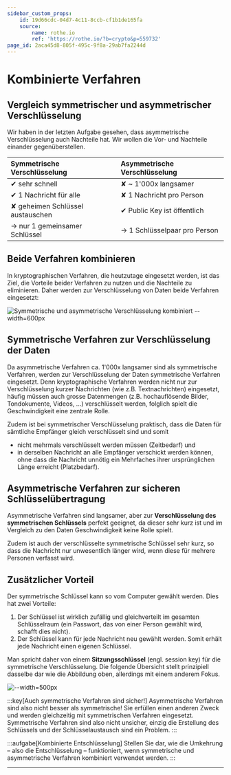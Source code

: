 ```yaml
---
sidebar_custom_props:
    id: 19d66cdc-04d7-4c11-8ccb-cf1b1de165fa
    source:
        name: rothe.io
        ref: 'https://rothe.io/?b=crypto&p=559732'
page_id: 2aca45d8-805f-495c-9f8a-29ab7fa2244d
---
```


# Kombinierte Verfahren

## Vergleich symmetrischer und asymmetrischer Verschlüsselung

Wir haben in der letzten Aufgabe gesehen, dass asymmetrische Verschlüsselung auch Nachteile hat. Wir wollen die Vor- und Nachteile einander gegenüberstellen.

| Symmetrische Verschlüsselung     | Asymmetrische Verschlüsselung |
| :------------------------------- | :---------------------------- |
| ✔ sehr schnell                  | ✘ ~ 1'000x langsamer          |
| ✔ 1 Nachricht für alle          | ✘ 1 Nachricht pro Person      |
| ✘ geheimen Schlüssel austauschen | ✔ Public Key ist öffentlich  |
| → nur 1 gemeinsamer Schlüssel    | → 1 Schlüsselpaar pro Person  |

## Beide Verfahren kombinieren

In kryptographischen Verfahren, die heutzutage eingesetzt werden, ist das Ziel, die Vorteile beider Verfahren zu nutzen und die Nachteile zu eliminieren. Daher werden zur Verschlüsselung von Daten beide Verfahren eingesetzt:

![Symmetrische und asymmetrische Verschlüsselung kombiniert --width=600px](img/symm-asymm-encryption.svg)

## Symmetrische Verfahren zur Verschlüsselung der Daten

Da asymmetrische Verfahren ca. 1'000x langsamer sind als symmetrische Verfahren, werden zur Verschlüsselung der Daten symmetrische Verfahren eingesetzt. Denn kryptographische Verfahren werden nicht nur zur Verschlüsselung kurzer Nachrichten (wie z.B. Textnachrichten) eingesetzt, häufig müssen auch grosse Datenmengen (z.B. hochauflösende Bilder, Tondokumente, Videos, ...) verschlüsselt werden, folglich spielt die Geschwindigkeit eine zentrale Rolle.

Zudem ist bei symmetrischer Verschlüsselung praktisch, dass die Daten für sämtliche Empfänger gleich verschlüsselt sind und somit

- nicht mehrmals verschlüsselt werden müssen (Zeitbedarf) und
- in derselben Nachricht an alle Empfänger verschickt werden können, ohne dass die Nachricht unnötig ein Mehrfaches ihrer ursprünglichen Länge erreicht (Platzbedarf).

## Asymmetrische Verfahren zur sicheren Schlüsselübertragung

Asymmetrische Verfahren sind langsamer, aber zur **Verschlüsselung des symmetrischen Schlüssels** perfekt geeignet, da dieser sehr kurz ist und im Vergleich zu den Daten Geschwindigkeit keine Rolle spielt.

Zudem ist auch der verschlüsselte symmetrische Schlüssel sehr kurz, so dass die Nachricht nur unwesentlich länger wird, wenn diese für mehrere Personen verfasst wird.

## Zusätzlicher Vorteil

Der symmetrische Schlüssel kann so vom Computer gewählt werden. Dies hat zwei Vorteile:

1. Der Schlüssel ist wirklich zufällig und gleichverteilt im gesamten Schlüsselraum (ein Passwort, das von einer Person gewählt wird, schafft dies nicht).
2. Der Schlüssel kann für jede Nachricht neu gewählt werden. Somit erhält jede Nachricht einen eigenen Schlüssel.

Man spricht daher von einem **Sitzungsschlüssel** (engl. session key) für die symmetrische Verschlüsselung. Die folgende Übersicht stellt prinzipiell dasselbe dar wie die Abbildung oben, allerdings mit einem anderem Fokus.

![--width=500px](img/symm-asymm-encryption-binary.svg)

:::key[Auch symmetrische Verfahren sind sicher!] Asymmetrische Verfahren sind also nicht besser als symmetrische! Sie erfüllen einen anderen Zweck und werden gleichzeitig mit symmetrischen Verfahren eingesetzt. Symmetrische Verfahren sind also nicht unsicher, einzig die Erstellung des Schlüssels und der Schlüsselaustausch sind ein Problem. :::

:::aufgabe[Kombinierte Entschlüsselung] Stellen Sie dar, wie die Umkehrung – also die Entschlüsselung – funktioniert, wenn symmetrische und asymmetrische Verfahren kombiniert verwendet werden. :::

---
